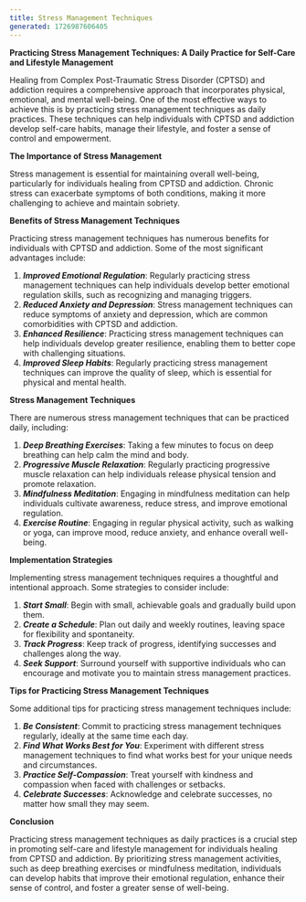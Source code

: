 ```yaml
---
title: Stress Management Techniques
generated: 1726987606405
---
```


**Practicing Stress Management Techniques: A Daily Practice for Self-Care and Lifestyle Management**

Healing from Complex Post-Traumatic Stress Disorder (CPTSD) and addiction requires a comprehensive approach that incorporates physical, emotional, and mental well-being. One of the most effective ways to achieve this is by practicing stress management techniques as daily practices. These techniques can help individuals with CPTSD and addiction develop self-care habits, manage their lifestyle, and foster a sense of control and empowerment.

**The Importance of Stress Management**

Stress management is essential for maintaining overall well-being, particularly for individuals healing from CPTSD and addiction. Chronic stress can exacerbate symptoms of both conditions, making it more challenging to achieve and maintain sobriety.

**Benefits of Stress Management Techniques**

Practicing stress management techniques has numerous benefits for individuals with CPTSD and addiction. Some of the most significant advantages include:

1. **_Improved Emotional Regulation_**: Regularly practicing stress management techniques can help individuals develop better emotional regulation skills, such as recognizing and managing triggers.
2. **_Reduced Anxiety and Depression_**: Stress management techniques can reduce symptoms of anxiety and depression, which are common comorbidities with CPTSD and addiction.
3. **_Enhanced Resilience_**: Practicing stress management techniques can help individuals develop greater resilience, enabling them to better cope with challenging situations.
4. **_Improved Sleep Habits_**: Regularly practicing stress management techniques can improve the quality of sleep, which is essential for physical and mental health.

**Stress Management Techniques**

There are numerous stress management techniques that can be practiced daily, including:

1. **_Deep Breathing Exercises_**: Taking a few minutes to focus on deep breathing can help calm the mind and body.
2. **_Progressive Muscle Relaxation_**: Regularly practicing progressive muscle relaxation can help individuals release physical tension and promote relaxation.
3. **_Mindfulness Meditation_**: Engaging in mindfulness meditation can help individuals cultivate awareness, reduce stress, and improve emotional regulation.
4. **_Exercise Routine_**: Engaging in regular physical activity, such as walking or yoga, can improve mood, reduce anxiety, and enhance overall well-being.

**Implementation Strategies**

Implementing stress management techniques requires a thoughtful and intentional approach. Some strategies to consider include:

1. **_Start Small_**: Begin with small, achievable goals and gradually build upon them.
2. **_Create a Schedule_**: Plan out daily and weekly routines, leaving space for flexibility and spontaneity.
3. **_Track Progress_**: Keep track of progress, identifying successes and challenges along the way.
4. **_Seek Support_**: Surround yourself with supportive individuals who can encourage and motivate you to maintain stress management practices.

**Tips for Practicing Stress Management Techniques**

Some additional tips for practicing stress management techniques include:

1. **_Be Consistent_**: Commit to practicing stress management techniques regularly, ideally at the same time each day.
2. **_Find What Works Best for You_**: Experiment with different stress management techniques to find what works best for your unique needs and circumstances.
3. **_Practice Self-Compassion_**: Treat yourself with kindness and compassion when faced with challenges or setbacks.
4. **_Celebrate Successes_**: Acknowledge and celebrate successes, no matter how small they may seem.

**Conclusion**

Practicing stress management techniques as daily practices is a crucial step in promoting self-care and lifestyle management for individuals healing from CPTSD and addiction. By prioritizing stress management activities, such as deep breathing exercises or mindfulness meditation, individuals can develop habits that improve their emotional regulation, enhance their sense of control, and foster a greater sense of well-being.
